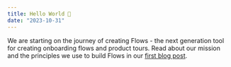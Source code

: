 ```yaml
---
title: Hello World 👋
date: "2023-10-31"
---
```


We are starting on the journey of creating Flows - the next generation tool for creating onboarding flows and product tours. Read about our mission and the principles we use to build Flows in our [first blog post](/blog/announcing-flows).
